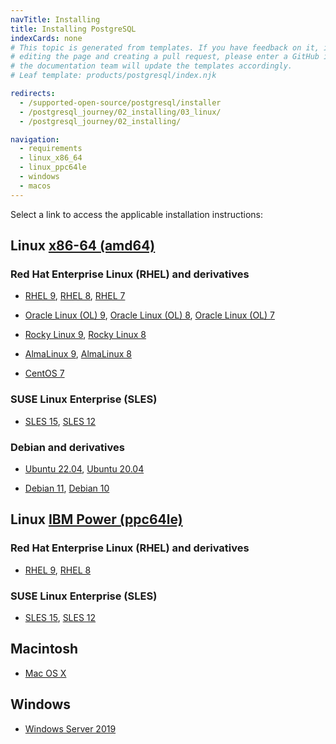 ```yaml
---
navTitle: Installing
title: Installing PostgreSQL
indexCards: none
# This topic is generated from templates. If you have feedback on it, instead of
# editing the page and creating a pull request, please enter a GitHub issue and
# the documentation team will update the templates accordingly.
# Leaf template: products/postgresql/index.njk

redirects:
  - /supported-open-source/postgresql/installer
  - /postgresql_journey/02_installing/03_linux/
  - /postgresql_journey/02_installing/

navigation:
  - requirements
  - linux_x86_64
  - linux_ppc64le
  - windows
  - macos
---
```


Select a link to access the applicable installation instructions:

## Linux [x86-64 (amd64)](linux_x86_64)

### Red Hat Enterprise Linux (RHEL) and derivatives

- [RHEL 9](linux_x86_64/postgresql_rhel_9), [RHEL 8](linux_x86_64/postgresql_rhel_8), [RHEL 7](linux_x86_64/postgresql_rhel_7)

- [Oracle Linux (OL) 9](linux_x86_64/postgresql_rhel_9), [Oracle Linux (OL) 8](linux_x86_64/postgresql_rhel_8), [Oracle Linux (OL) 7](linux_x86_64/postgresql_rhel_7)

- [Rocky Linux 9](linux_x86_64/postgresql_other_linux_9), [Rocky Linux 8](linux_x86_64/postgresql_other_linux_8)

- [AlmaLinux 9](linux_x86_64/postgresql_other_linux_9), [AlmaLinux 8](linux_x86_64/postgresql_other_linux_8)

- [CentOS 7](linux_x86_64/postgresql_centos_7)

### SUSE Linux Enterprise (SLES)

- [SLES 15](linux_x86_64/postgresql_sles_15), [SLES 12](linux_x86_64/postgresql_sles_12)

### Debian and derivatives

- [Ubuntu 22.04](linux_x86_64/postgresql_ubuntu_22), [Ubuntu 20.04](linux_x86_64/postgresql_ubuntu_20)

- [Debian 11](linux_x86_64/postgresql_debian_11), [Debian 10](linux_x86_64/postgresql_debian_10)

## Linux [IBM Power (ppc64le)](linux_ppc64le)

### Red Hat Enterprise Linux (RHEL) and derivatives

- [RHEL 9](linux_ppc64le/postgresql_rhel_9), [RHEL 8](linux_ppc64le/postgresql_rhel_8)

### SUSE Linux Enterprise (SLES)

- [SLES 15](linux_ppc64le/postgresql_sles_15), [SLES 12](linux_ppc64le/postgresql_sles_12)

## Macintosh

- [Mac OS X](macos)

## Windows

- [Windows Server 2019](windows)
